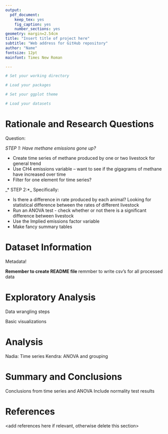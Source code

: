 ```yaml
---
output: 
  pdf_document:
    keep_tex: yes
    fig_caption: yes
    number_sections: yes
geometry: margin=2.54cm
title: "Insert title of project here"
subtitle: "Web address for GitHub repository"
author: "Name"
fontsize: 12pt
mainfont: Times New Roman

---
```


\newpage
\tableofcontents 
\newpage
\listoftables 
\newpage
\listoffigures 
\newpage

```r
# Set your working directory

# Load your packages

# Set your ggplot theme

# Load your datasets

```


# Rationale and Research Questions

Question:

_*STEP 1: Have methane emissions gone up?*_

* Create time series of methane produced by one or two livestock for general trend
+ Use CH4 emissions variable – want to see if the gigagrams of methane have increased over time 
+ Filter for one element for time series?

_* STEP 2:*_
Specifically:

* Is there a difference in rate produced by each animal? Looking for statistical difference between the rates of different livestock
+ Run an ANOVA test - check whether or not there is a significant difference between livestock 
+ Use the Implied emissions factor variable 
+ Make fancy summary tables


\newpage

# Dataset Information

Metadata!

**Remember to create README file
**remmber to write csv's for all processed data

\newpage

# Exploratory Analysis 

Data wrangling steps

Basic visualizations



\newpage

# Analysis

Nadia: Time series
Kendra: ANOVA and grouping






\newpage

# Summary and Conclusions

Conclusions from time series and ANOVA
Include normality test results

\newpage

# References
<add references here if relevant, otherwise delete this section> 
